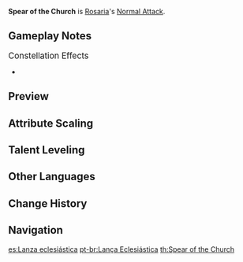 {{Talent Infobox
|image         = Talent Spear of the Church.png
|character     = Rosaria
|type          = Normal Attack
|info          = '''Normal Attack'''<br />Performs up to five consecutive spear strikes.<br /><br />'''Charged Attack'''<br />Consumes a certain amount of Stamina to lunge forward, dealing damage to opponents along the way.<br /><br />'''Plunging Attack'''<br />Plunges from mid-air to strike the ground below, damaging opponents along the path and dealing [[AoE]] DMG upon impact.
|hit1          = 52.5–111.0%
|hit2          = 51.6–109.2%
|hit3          = 31.8–67.3%
|hit4          = 69.7–147.4%
|hit5          = 41.6–88.1%
|hit6          = 43–91.0%
|charged       = 136–289%
|chargedStamina= 25
|plunge        = 63.9–135.3%
|plungeLow     = 128–271%
|plungeHigh    = 160–338%
|scale_att1    = ATK
}}
'''Spear of the Church''' is [[Rosaria]]'s [[Normal Attack]].

==Gameplay Notes==
;<big>Constellation Effects</big>
*{{TalentNote|constellation|1|Unholy Revelation}}

==Preview==
{{Preview
|file1    = Spear of the Church Normal Preview
|caption1 = Normal Attack

|file2    = Spear of the Church Charged Preview
|caption2 = Charged Attack

|file3    = Spear of the Church Plunge Preview
|caption3 = Plunge Attack
}}
{{clr}}

==Attribute Scaling==
{{Talent Scaling
|talentType=Normal Attack
|levels=11
|order=hit1,hit2,hit3,hit4,hit5,charged_title,charged,stamina,plunge_title,plunge,plungelow,plungehigh
|titles=1-Hit DMG (%),2-Hit DMG (%),3-Hit DMG (%),4-Hit DMG (%),5-Hit DMG (%),Charged Attack,Charged Attack DMG (%),Charged Attack Stamina Cost,Plunging Attack,Plunge DMG (%),Low Plunge DMG (%),High Plunge DMG (%)
|hit1_1=52.46
|hit1_2=56.73
|hit1_3=61
|hit1_4=67.1
|hit1_5=71.37
|hit1_6=76.25
|hit1_7=82.96
|hit1_8=89.67
|hit1_9=96.38
|hit1_10=103.7
|hit1_11=111.02
|hit2_1=51.6
|hit2_2=55.8
|hit2_3=60
|hit2_4=66
|hit2_5=70.2
|hit2_6=75
|hit2_7=81.6
|hit2_8=88.2
|hit2_9=94.8
|hit2_10=102
|hit2_11=109.2
|hit3_1=31.82×2
|hit3_2=34.41×2
|hit3_3=37×2
|hit3_4=40.7×2
|hit3_5=43.29×2
|hit3_6=46.25×2
|hit3_7=50.32×2
|hit3_8=54.39×2
|hit3_9=58.46×2
|hit3_10=62.9×2
|hit3_11=67.34×2
|hit4_1=69.66
|hit4_2=75.33
|hit4_3=81
|hit4_4=89.1
|hit4_5=94.77
|hit4_6=101.25
|hit4_7=110.16
|hit4_8=119.07
|hit4_9=127.98
|hit4_10=137.7
|hit4_11=147.42
|hit5_1=41.62+43
|hit5_2=45.01+46.5
|hit5_3=48.4+50
|hit5_4=53.24+55
|hit5_5=56.63+58.5
|hit5_6=60.5+62.5
|hit5_7=65.82+68
|hit5_8=71.15+73.5
|hit5_9=76.47+79
|hit5_10=82.28+85
|hit5_11=88.09+91
|charged_1=136.74
|charged_2=147.87
|charged_3=159
|charged_4=174.9
|charged_5=186.03
|charged_6=198.75
|charged_7=216.24
|charged_8=233.73
|charged_9=251.22
|charged_10=270.3
|charged_11=289.38
|stamina=25
|plunge_1=63.93
|plunge_2=69.14
|plunge_3=74.34
|plunge_4=81.77
|plunge_5=86.98
|plunge_6=92.92
|plunge_7=101.1
|plunge_8=109.28
|plunge_9=117.46
|plunge_10=126.38
|plunge_11=135.3
|plungelow_1=127.84
|plungelow_2=138.24
|plungelow_3=148.65
|plungelow_4=163.51
|plungelow_5=173.92
|plungelow_6=185.81
|plungelow_7=202.16
|plungelow_8=218.51
|plungelow_9=234.86
|plungelow_10=252.7
|plungelow_11=270.54
|plungehigh_1=159.68
|plungehigh_2=172.67
|plungehigh_3=185.67
|plungehigh_4=204.24
|plungehigh_5=217.23
|plungehigh_6=232.09
|plungehigh_7=252.51
|plungehigh_8=272.93
|plungehigh_9=293.36
|plungehigh_10=315.64
|plungehigh_11=337.92
}}

==Talent Leveling==
{{Talent Upgrade|Rosaria}}

==Other Languages==
{{Other Languages
|en      = Spear of the Church
|zhs     = 教会枪术
|zhs_rm  = Jiàohuì qiāngshù
|zht     = 教會槍術
|zht_rm  = Jiàohuì qiāngshù
|zh_tl   = Church's Spear
|ja      = 教会槍術
|ja_rm   = Kyoukai Soujutsu
|ja_tl   = Church Spearmanship
|ko      = 일반공격・성당 창술
|ko_rm   = Ilbangonggyeok - Seongdang Changsul
|ko_tl   = Normal Attack - Church Spearmanship
|es      = Lanza eclesiástica
|es_tl   = Ecclesiastical Spear
|fr      = Lance expiatoire
|fr_tl   = Expiatory Spear
|ru      = Копьё церкви
|ru_tl   = 
|th      = Spear of the Church
|vi      = Thương Thuật Giáo Hội
|vi_tl   = Church Spearmanship
|de      = Speer der Kathedrale
|de_tl   = Spear of the Cathedral
|id      = Spear of the Church
|pt      = Lança Eclesiástica
|pt_tl   = Ecclesiastical Spear
}}

==Change History==
{{Change History|1.4}}

==Navigation==
{{Talent Navbox|Rosaria}}

[[es:Lanza eclesiástica]]
[[pt-br:Lança Eclesiástica]]
[[th:Spear of the Church]]